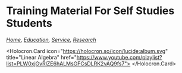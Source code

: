 # Training Material For Self Studies Students
*[Home](./README.md),  [Education](./education.md),  [Service](https://romrobots.com),  [Research](https://www.facebook.com/profile.php?id=100089316612691&mibextid=ZbWKwL
)*

<Holocron.Card icon="https://holocron.so/icon/lucide:album.svg" title="Linear Algebra" href="https://www.youtube.com/playlist?list=PLW0xjGvRlZE6hALMsGFCsDLRK2vAQ9fs7">
</Holocron.Card>
